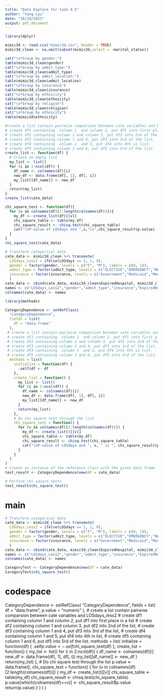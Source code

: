 ```yaml
---
title: "Data Explore for task 4,5"
author: "Yang Lyu"
date: "16/10/2023"
output: pdf_document
---
```

```r
library(dplyr)
```

```r
mimic3d <- read.csv("mimic3d.csv", header = TRUE)
mimic3d_clean <- na.omit(subset(mimic3d,select = -marital_status))
```

```r
cat("\n*Group by gender:")
table(mimic3d_clean$gender)
cat("\n*Group by admit_type:")
table(mimic3d_clean$admit_type)
cat("\n*Group by admit_location:")
table(mimic3d_clean$admit_location)
cat("\n*Group by insurance")
table(mimic3d_clean$insurance)
cat("\n*Group by ethnicity")
table(mimic3d_clean$ethnicity)
cat("\n*Group by religion")
table(mimic3d_clean$religion)
cat("\n*Group by ethnicity")
table(mimic3d$ethnicity)
```


```r
#create a list contain pairwise comparsion between cate variables and LOSdays_less2
# create df1 containing  column 1  and column 2, put df1 into first place in a list 
# create df2 containing column 1 and column 3, put df2 into 2nd of the list, 
# create df3 containing column 1 and 4, put df3 into 3rd of the list, 
# create df4 containing  column 1  and 5, put df4 into 4th in list, 
# create df5 containing column 1 and 6, put df5 into 5rd of the list.
create_list <- function(df) {
  # Create an empty list
  my_list <- list()
  for (i in 2:ncol(df)) {
    df_name <- colnames(df)[i]
    new_df <- data.frame(df[, 1], df[, i])
    my_list[[df_name]] <- new_df
  }
  return(my_list)
}
create_list(cate_data)

```

```r
chi_square_test <- function(df){
  for (v in colnames(df)[2:length(colnames(df))]){
    my_df <- create_list(df)[[v]]
    chi_square_table <- table(my_df)
    chi_square_result <- chisq.test(chi_square_table)
    cat("\nP-value of LOSdays and ",v,"is",chi_square_result$p.value)
  }
}
chi_square_test(cate_data)
```

```R
# Transform categorical data
cate_data <- mimic3d_clean %>% transmute(
  LOSdays_Less2 = ifelse(LOSdays <= 2, 1, 0), 
  gender = factor(gender, levels = c("F", "M"), labels = c(0, 1)), 
  admit_type = factor(admit_type, levels = c("ELECTIVE","EMERGENCY","NEWBORN","URGENT"), labels = c(0,1,2,3)),
  insurance = factor(insurance, levels = c("Government","Medicaid","Medicare","Private","Self Pay"), labels = c(0,1,2,3,4))
  )
cate_data <- cbind(cate_data, mimic3d_clean$ExpiredHospital, mimic3d_clean$LOSgroupNum)
names <- c("LOSdays_Less2","gender","admit_type","insurance","ExpiredHospital","LOSgroupNum")
colnames(cate_data) <- names
```

```r
library(methods)

CategoryDependence <- setRefClass(
  "CategoryDependence",
  fields = list(
    df = "data.frame"
  ),
 # create a list contain pairwise comparsion between cate variables and LOSdays_less2
 # create df1 containing  column 1  and column 2, put df1 into first place in a list 
 # create df2 containing column 1 and column 3, put df2 into 2nd of the list, 
 # create df3 containing column 1 and 4, put df3 into 3rd of the list, 
 # create df4 containing  column 1  and 5, put df4 into 4th in list, 
 # create df5 containing column 1 and 6, put df5 into 5rd of the list.
  methods = list(
    initialize = function(df) {
      .self$df <- df
    },
    create_list = function() {
      my_list <- list()
      for (i in 2:ncol(df)) {
        df_name <- colnames(df)[i]
        new_df <- data.frame(df[, 1], df[, i])
        my_list[[df_name]] <- new_df
      }
      return(my_list)
    },
    # Do chi square test through the list
    chi_square_test = function() {
      for (v in colnames(df)[2:length(colnames(df))]) {
        my_df <- create_list()[[v]]
        chi_square_table <- table(my_df)
        chi_square_result <- chisq.test(chi_square_table)
        cat("\nP-value of LOSdays and ", v, " is ", chi_square_result$p.value, "\n")
      }
    }
  )
)
# Create an instance of the reference class with the given data frame
test_result <- CategoryDependence$new(df = cate_data)

# Perform chi-square tests
test_result$chi_square_test()
```

# main

```R
# Transform categorical data
cate_data <- mimic3d_clean %>% transmute(
  LOSdays_Less2 = ifelse(LOSdays <= 2, 1, 0), 
  gender = factor(gender, levels = c("F", "M"), labels = c(0, 1)), 
  admit_type = factor(admit_type, levels = c("ELECTIVE","EMERGENCY","NEWBORN","URGENT"), labels = c(0,1,2,3)),
  insurance = factor(insurance, levels = c("Government","Medicaid","Medicare","Private","Self Pay"), labels = c(0,1,2,3,4))
  )
cate_data <- cbind(cate_data, mimic3d_clean$ExpiredHospital, mimic3d_clean$LOSgroupNum)
names <- c("LOSdays_Less2","gender","admit_type","insurance","ExpiredHospital","LOSgroupNum")
colnames(cate_data) <- names

CategoryTest <- CategoryDependence$new(df = cate_data)
CaregoryTest$chi_square_test()
```

# codespace

CategoryDependence <- setRefClass(
  "CategoryDependence",
  fields = list(
    df = "data.frame",
    p.value = "numeric"
  ),
  # create a list contain pairwise comparsion between cate variables and LOSdays_less2
  # create df1 containing  column 1  and column 2, put df1 into first place in a list 
  # create df2 containing column 1 and column 3, put df2 into 2nd of the list, 
  # create df3 containing column 1 and 4, put df3 into 3rd of the list, 
  # create df4 containing  column 1  and 5, put df4 into 4th in list, 
  # create df5 containing column 1 and 6, put df5 into 5rd of the list.
  methods = list(
    initialize = function(df) {
      .self$p.value <- .self$chi_square_test(df)
    },
    create_list = function() {
      my_list <- list()
      for (i in 2:ncol(df)) {
        df_name <- colnames(df)[i]
        new_df <- data.frame(df[, 1], df[, i])
        my_list[[df_name]] <- new_df
      }
      return(my_list)
    },
    # Do chi square test through the list
    p.value <- data.frame(),
    chi_square_test = function() {
      for (v in colnames(df)[2:length(colnames(df))]) {
        my_df <- create_list()[[v]]
        chi_square_table <- table(my_df)
        chi_square_result <- chisq.test(chi_square_table)
        p.value[which(colnames(df)==v)] <- chi_square_result$p.value
        return(p.value)
      }
    }
  )
)
